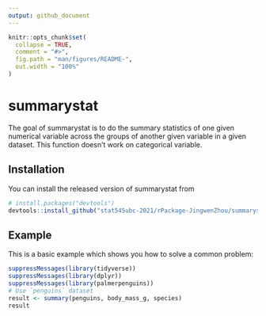 ```yaml
---
output: github_document
---
```


<!-- README.md is generated from README.Rmd. Please edit that file -->

```r
knitr::opts_chunk$set(
  collapse = TRUE,
  comment = "#>",
  fig.path = "man/figures/README-",
  out.width = "100%"
)
```

# summarystat

The goal of summarystat is to do the summary statistics of one given numerical variable across the groups of another given variable in a given dataset. This function doesn’t work on categorical variable.

## Installation

You can install the released version of summarystat from 
```r
# install.packages("devtools")
devtools::install_github("stat545ubc-2021/rPackage-JingwenZhou/summarystat")

```

## Example

This is a basic example which shows you how to solve a common problem:

```r
suppressMessages(library(tidyverse))
suppressMessages(library(dplyr))
suppressMessages(library(palmerpenguins))
# Use `penguins` dataset
result <- summary(penguins, body_mass_g, species)
result
```

